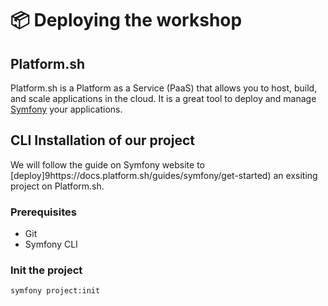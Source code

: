 # 📦 Deploying the workshop

## Platform.sh 

Platform.sh is a Platform as a Service (PaaS) that allows you to host, build, and scale applications in the cloud. It is a great tool to deploy and manage [Symfony](https://symfony.com/cloud/) your applications.

## CLI Installation of our project

We will follow the guide on Symfony website to [deploy]9https://docs.platform.sh/guides/symfony/get-started) an exsiting project on Platform.sh.
### Prerequisites
- Git
- Symfony CLI

### Init the project
```bash
symfony project:init
```
